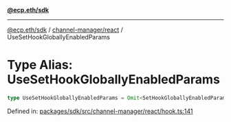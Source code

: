 [**@ecp.eth/sdk**](../../../index.mdx)

***

[@ecp.eth/sdk](/sdk-reference/index.mdx) / [channel-manager/react](/sdk-reference/channel-manager/react/index.mdx) / UseSetHookGloballyEnabledParams

# Type Alias: UseSetHookGloballyEnabledParams

```ts
type UseSetHookGloballyEnabledParams = Omit<SetHookGloballyEnabledParams, "writeContract">;
```

Defined in: [packages/sdk/src/channel-manager/react/hook.ts:141](https://github.com/ecp-eth/comments-monorepo/blob/main/packages/sdk/src/channel-manager/react/hook.ts#L141)

